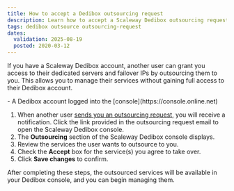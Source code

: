 ```yaml
---
title: How to accept a Dedibox outsourcing request
description: Learn how to accept a Scaleway Dedibox outsourcing request.
tags: dedibox outsource outsourcing-request
dates:
  validation: 2025-08-19
  posted: 2020-03-12
---
```




If you have a Scaleway Dedibox account, another user can grant you access to their dedicated servers and failover IPs by outsourcing them to you. This allows you to manage their services without gaining full access to their Dedibox account.

<Requirements />
- A Dedibox account logged into the [console](https://console.online.net)


1. When another user [sends you an outsourcing request](/dedibox-account/how-to/outsource-dedibox/), you will receive a notification. Click the link provided in the outsourcing request email to open the Scaleway Dedibox console.
    <Lightbox image={image} />
2. The **Outsourcing** section of the Scaleway Dedibox console displays.
3. Review the services the user wants to outsource to you.
4. Check the **Accept** box for the service(s) you agree to take over.
    <Lightbox image={image2} />
5. Click **Save changes** to confirm.

After completing these steps, the outsourced services will be available in your Dedibox console, and you can begin managing them.
